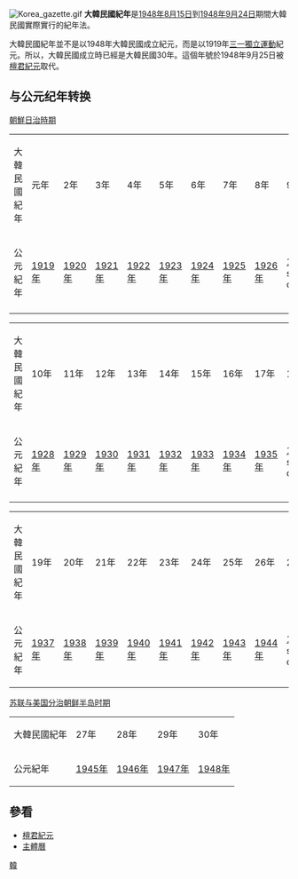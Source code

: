 [[File:Korea_gazette.gif|thumb]]
'''大韓民國紀年'''是[[1948年|1948年]][[8月15日|8月15日]]到[[1948年|1948年]][[9月24日|9月24日]]期間大韓民國實際實行的紀年法。

大韓民國紀年並不是以1948年大韓民國成立紀元，而是以1919年[[三一獨立運動|三一獨立運動]]紀元。所以，大韓民國成立時已經是大韓民國30年。這個年號於1948年9月25日被[[檀君紀元|檀君紀元]]取代。

== 与公元纪年转换 ==
[[朝鮮日治時期|朝鮮日治時期]]
{| class="wikitable"
|- style="font-weight:bold;background-color:#CCCCCC;color:#000000"
|大韓民國紀年||元年||2年||3年||4年||5年||6年||7年||8年||9年
|- style="background-color:#FFFFFF;"
|公元紀年||[[1919年|1919年]]||[[1920年|1920年]]||[[1921年|1921年]]||[[1922年|1922年]]||[[1923年|1923年]]||[[1924年|1924年]]||[[1925年|1925年]]||[[1926年|1926年]]||[[1927年|1927年]]
|- style="background-color:"#ffffdd"
|日本紀年||[[大正|大正]]8年||大正9年||大正10年||大正11年||大正12年||大正13年||大正14年||大正15年 /<br>[[昭和|昭和]]元年||昭和2年
|- style="background-color:#cccccc;font-weight:bold"
|}

{| class="wikitable"
|- style="font-weight:bold;background-color:#CCCCCC;color:#000000"
|大韓民國紀年||10年||11年||12年||13年||14年||15年||16年||17年||18年
|- style="background-color:#FFFFFF;"
|公元紀年||[[1928年|1928年]]||[[1929年|1929年]]||[[1930年|1930年]]||[[1931年|1931年]]||[[1932年|1932年]]||[[1933年|1933年]]||[[1934年|1934年]]||[[1935年|1935年]]||[[1936年|1936年]]
|- style="background-color:"#ffffdd"
|日本紀年||昭和3年||昭和4年||昭和5年||昭和6年||昭和7年||昭和8年||昭和9年||昭和10年||昭和11年
|- style="background-color:#cccccc;font-weight:bold"
|}

{| class="wikitable"
|- style="font-weight:bold;background-color:#CCCCCC;color:#000000"
|大韓民國紀年||19年||20年||21年||22年||23年||24年||25年||26年||27年
|- style="background-color:#FFFFFF;"
|公元紀年||[[1937年|1937年]]||[[1938年|1938年]]||[[1939年|1939年]]||[[1940年|1940年]]||[[1941年|1941年]]||[[1942年|1942年]]||[[1943年|1943年]]||[[1944年|1944年]]||[[1945年|1945年]]
|- style="background-color:"#ffffdd"
|日本紀年||昭和12年||昭和13年||昭和14年||昭和15年||昭和16年||昭和17年||昭和18年||昭和19年||昭和20年
|}

[[盟軍託管朝鮮時期|苏联与美国分治朝鲜半岛时期]]
{| class="wikitable"
|- style="font-weight:bold;background-color:#CCCCCC;color:#000000"
|大韓民國紀年||27年||28年||29年||30年
|- style="background-color:#FFFFFF;"
|公元紀年||[[1945年|1945年]]||[[1946年|1946年]]||[[1947年|1947年]]||[[1948年|1948年]]
|}

==參看==
* [[檀君紀元|檀君紀元]]
* [[主體曆|主體曆]]

{{曆法}}

[[Category:紀元|韓]]